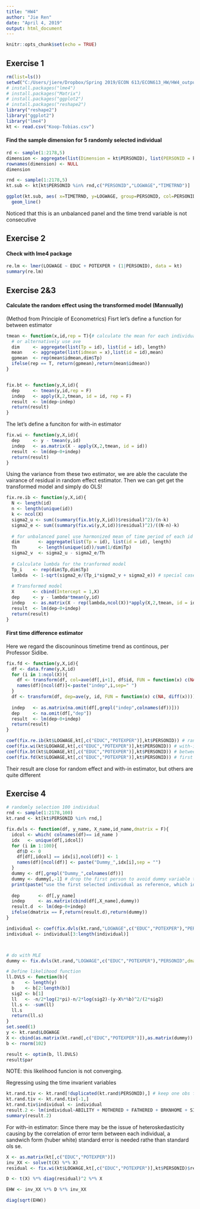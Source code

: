 ```yaml
---
title: "HW4"
author: "Jie Ren"
date: "April 4, 2019"
output: html_document
---
```


```r
knitr::opts_chunk$set(echo = TRUE)
```

## Exercise 1
```r
rm(list=ls())
setwd("C:/Users/jiere/Dropbox/Spring 2019/ECON 613/ECON613_HW/HW4_output")
# install.packages("lme4")
# install.packages("Matrix")
# install.packages("ggplot2")
# install.packages("reshape2")
library("reshape2")
library("ggplot2")
library("lme4")
kt <- read.csv("Koop-Tobias.csv")
```
#### Find the sample dimension for 5 randomly selected individual
```r
rd <- sample(1:2178,5)
dimension <- aggregate(list(Dimension = kt$PERSONID), list(PERSONID = kt$PERSONID), length)[rd,]
rownames(dimension) <- NULL
dimension

rnd <- sample(1:2178,5)
kt.sub <- kt[kt$PERSONID %in% rnd,c("PERSONID","LOGWAGE","TIMETRND")]

ggplot(kt.sub, aes( x=TIMETRND, y=LOGWAGE, group=PERSONID, col=PERSONID)) + 
  geom_line()

```
Noticed that this is an unbalanced panel and the time trend variable is not consecutive

## Exercise 2

#### Check with lme4 package
```r
re.lm <- lmer(LOGWAGE ~ EDUC + POTEXPER + (1|PERSONID), data = kt) 
summary(re.lm)
```
## Exercise 2&3

#### Calculate the random effect using the transformed model (Mannually)
(Method from Principle of Econometrics)
Fisrt let's define a function for between estimator
```r
tmean <- function(x,id,rep = T){# calculate the mean for each individual id, and and repeat these mean for the same id
  # or alternatively use ave
  dim     <- aggregate(list(Tp = id), list(id = id), length)
  mean    <- aggregate(list(idmean = x),list(id = id),mean)
  gpmean  <- rep(mean$idmean,dim$Tp)
  ifelse(rep == T, return(gpmean),return(mean$idmean))
}


fix.bt <- function(y,X,id){
  dep     <- tmean(y,id,rep = F)
  indep   <- apply(X,2,tmean, id = id, rep = F)
  result  <- lm(dep~indep)
  return(result)
}
```
The let's define a funciton for with-in estimator
```r
fix.wi <- function(y,X,id){
  dep     <- y - tmean(y,id)
  indep   <- as.matrix(X - apply(X,2,tmean, id = id))
  result  <- lm(dep~0+indep)
  return(result)
}
```
Using the variance from these two estimator, we are able the caculate the vairance of residual in random effect estimator. Then we can get get the transformed model and simply do OLS!
```r
fix.re.ib <- function(y,X,id){
  N <- length(id) 
  n <- length(unique(id))
  k <- ncol(X)
  sigma2_u <- sum((summary(fix.bt(y,X,id))$residual)^2)/(n-k)
  sigma2_e <- sum((summary(fix.wi(y,X,id))$residual)^2)/((N-n)-k)
  
  # for unbalanced panel use harmonized mean of time period of each id has
  dim       <- aggregate(list(Tp = id), list(id = id), length)
  Th        <- length(unique(id))/sum(1/dim$Tp) 
  sigma2_v  <- sigma2_u - sigma2_e/Th
  
  # Calculate lumbda for the tranformed model
  Tp_i    <- rep(dim$Tp,dim$Tp)
  lambda  <- 1-sqrt(sigma2_e/(Tp_i*sigma2_v + sigma2_e)) # special case of unbalanced panel
  
  # Transformed model
  X       <- cbind(Intercept = 1,X)
  dep     <- y - lambda*tmean(y,id)
  indep   <- as.matrix(X - rep(lambda,ncol(X))*apply(X,2,tmean, id = id))
  result  <- lm(dep~0+indep)
  return(result)
}
```

#### First time difference estimator
Here we regard the discouninous timetime trend as continous, per Professor Sidibe.
```r
fix.fd <- function(y,X,id){
  df <- data.frame(y,X,id)
  for (i in 1:ncol(X)){
    df <- transform(df, col=ave(df[,i+1], df$id, FUN = function(x) c(NA, diff(x)))) # MUST include FUN, or cause error
    names(df)[ncol(df)]<-paste("indep",i,sep=" ") 
  }
  df <- transform(df, dep=ave(y, id, FUN = function(x) c(NA, diff(x))))
  
  indep   <- as.matrix(na.omit(df[,grepl("indep",colnames(df))]))
  dep     <- na.omit(df[,"dep"])
  result  <- lm(dep~0+indep)
  return(result)
}

coef(fix.re.ib(kt$LOGWAGE,kt[,c("EDUC","POTEXPER")],kt$PERSONID)) # random
coef(fix.wi(kt$LOGWAGE,kt[,c("EDUC","POTEXPER")],kt$PERSONID)) # with-in
coef(fix.bt(kt$LOGWAGE,kt[,c("EDUC","POTEXPER")],kt$PERSONID)) # between
coef(fix.fd(kt$LOGWAGE,kt[,c("EDUC","POTEXPER")],kt$PERSONID)) # first difference
```
Their result are close for random effect and with-in estimator, but others are quite different

## Exercise 4
```r
# randomly selection 100 individual
rnd <- sample(1:2178,100)
kt.rand <- kt[kt$PERSONID %in% rnd,]

fix.dvls <- function(df, y_name, X_name,id_name,dmatrix = F){
  idcol <- which( colnames(df)== id_name )
  idx   <- unique(df[,idcol])
  for (i in 1:100){
    df$D <- 0
    df[df[,idcol] == idx[i],ncol(df)] <- 1
    names(df)[ncol(df)] <- paste("Dummy_",idx[i],sep = "")
  }
  dummy <- df[,grepl("Dummy_",colnames(df))]
  dummy <- dummy[,-1] # drop the first person to avoid dummy variable trap
  print(paste("use the first selected individual as reference, which id =",idx[1],sep = " "))
  
  dep       <- df[,y_name]
  indep     <- as.matrix(cbind(df[,X_name],dummy))
  result.d  <- lm(dep~0+indep)
  ifelse(dmatrix == F,return(result.d),return(dummy))
}

individual <- coef(fix.dvls(kt.rand,"LOGWAGE",c("EDUC","POTEXPER"),"PERSONID"))
individual <- individual[3:length(individual)]



# do with MLE
dummy <- fix.dvls(kt.rand,"LOGWAGE",c("EDUC","POTEXPER"),"PERSONID",dmatrix = T)

# Define likelihood function
ll.DVLS <- function(b){
  n    <- length(y)
  b    <- b[2:length(b)]
  sig2 <- b[1]
  ll   <- -n/2*log(2*pi)-n/2*log(sig2)-(y-X%*%b)^2/(2*sig2)
  ll.s <- -sum(ll)
  ll.s
  return(ll.s)
}
set.seed(1)
y <- kt.rand$LOGWAGE
X <- cbind(as.matrix(kt.rand[,c("EDUC","POTEXPER")]),as.matrix(dummy))
b <- rnorm(102)

result <- optim(b, ll.DVLS)
result$par
```
NOTE: this likelihood funcion is not converging.

Regressing using the time invarient variables
```r
kt.rand.tiv <- kt.rand[!duplicated(kt.rand$PERSONID),] # keep one obs for each person
kt.rand.tiv <- kt.rand.tiv[-1,]
kt.rand.tiv$individual <- individual
result.2 <- lm(individual~ABILITY + MOTHERED + FATHERED + BRKNHOME + SIBLINGS, kt.rand.tiv)
summary(result.2)
```
For with-in estimator: Since there may be the issue of heteroskedasticity causing by the correlation of error term between each individual, a sandwich form (huber white) standard error is needed rathe than standard ols se. 
```r
X <- as.matrix(kt[,c("EDUC","POTEXPER")])
inv_XX <- solve(t(X) %*% X)
residual <- fix.wi(kt$LOGWAGE,kt[,c("EDUC","POTEXPER")],kt$PERSONID)$residuals

D <- t(X) %*% diag(residual)^2 %*% X

EHW <- inv_XX %*% D %*% inv_XX

diag(sqrt(EHW))
```